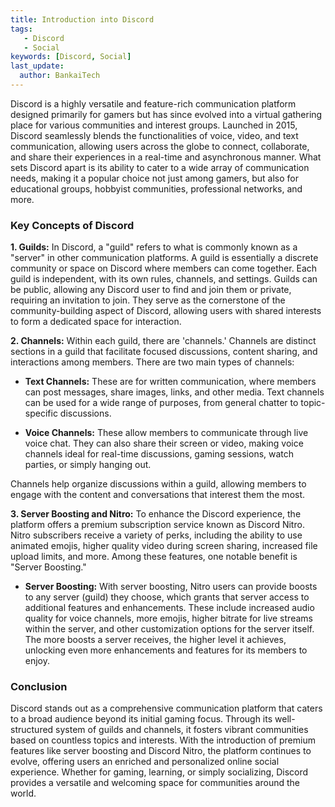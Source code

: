 ```yaml
---
title: Introduction into Discord
tags:
   - Discord
   - Social
keywords: [Discord, Social]
last_update:
  author: BankaiTech
---
```



Discord is a highly versatile and feature-rich communication platform designed primarily for gamers but has since evolved into a virtual gathering place for various communities and interest groups. Launched in 2015, Discord seamlessly blends the functionalities of voice, video, and text communication, allowing users across the globe to connect, collaborate, and share their experiences in a real-time and asynchronous manner. What sets Discord apart is its ability to cater to a wide array of communication needs, making it a popular choice not just among gamers, but also for educational groups, hobbyist communities, professional networks, and more.

### **Key Concepts of Discord**

**1. Guilds:** 
In Discord, a "guild" refers to what is commonly known as a "server" in other communication platforms. A guild is essentially a discrete community or space on Discord where members can come together. Each guild is independent, with its own rules, channels, and settings. Guilds can be public, allowing any Discord user to find and join them or private, requiring an invitation to join. They serve as the cornerstone of the community-building aspect of Discord, allowing users with shared interests to form a dedicated space for interaction.

**2. Channels:**
Within each guild, there are 'channels.' Channels are distinct sections in a guild that facilitate focused discussions, content sharing, and interactions among members. There are two main types of channels:

- **Text Channels:** These are for written communication, where members can post messages, share images, links, and other media. Text channels can be used for a wide range of purposes, from general chatter to topic-specific discussions.
  
- **Voice Channels:** These allow members to communicate through live voice chat. They can also share their screen or video, making voice channels ideal for real-time discussions, gaming sessions, watch parties, or simply hanging out.

Channels help organize discussions within a guild, allowing members to engage with the content and conversations that interest them the most.

**3. Server Boosting and Nitro:**
To enhance the Discord experience, the platform offers a premium subscription service known as Discord Nitro. Nitro subscribers receive a variety of perks, including the ability to use animated emojis, higher quality video during screen sharing, increased file upload limits, and more. Among these features, one notable benefit is "Server Boosting."

- **Server Boosting:** With server boosting, Nitro users can provide boosts to any server (guild) they choose, which grants that server access to additional features and enhancements. These include increased audio quality for voice channels, more emojis, higher bitrate for live streams within the server, and other customization options for the server itself. The more boosts a server receives, the higher level it achieves, unlocking even more enhancements and features for its members to enjoy.

### **Conclusion**

Discord stands out as a comprehensive communication platform that caters to a broad audience beyond its initial gaming focus. Through its well-structured system of guilds and channels, it fosters vibrant communities based on countless topics and interests. With the introduction of premium features like server boosting and Discord Nitro, the platform continues to evolve, offering users an enriched and personalized online social experience. Whether for gaming, learning, or simply socializing, Discord provides a versatile and welcoming space for communities around the world.

<BuyMeACoffeeButton />
